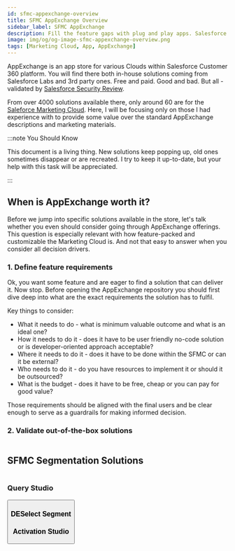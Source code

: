```yaml
---
id: sfmc-appexchange-overview
title: SFMC AppExchange Overview
sidebar_label: SFMC AppExchange
description: Fill the feature gaps with plug and play apps. Salesforce Marketing Cloud AppExchange ready-to-use solution highlights.
image: img/og/og-image-sfmc-appexchange-overview.png
tags: [Marketing Cloud, App, AppExchange]
---
```



<LeadText content='Fill the feature gaps with plug and play apps. Salesforce Marketing Cloud AppExchange ready-to-use solution highlights.' />

AppExchange is an app store for various Clouds within Salesforce Customer 360 platform. You will find there both  in-house solutions coming from Salesforce Labs and 3rd party ones. Free and paid. Good and bad. But all - validated by [Salesforce Security Review](https://developer.salesforce.com/docs/atlas.en-us.packagingGuide.meta/packagingGuide/security_review_guidelines.htm).

From over 4000 solutions available there, only around 60 are for the [Saleforce Marketing Cloud](https://appexchange.salesforce.com/category/marketing). Here, I will be focusing only on those I had experience with to provide some value over the standard AppExchange descriptions and marketing materials.

:::note You Should Know

This document is a living thing. New solutions keep popping up, old ones sometimes disappear or are recreated. I try to keep it up-to-date, but your help with this task will be appreciated.

:::

## When is AppExchange worth it?

Before we jump into specific solutions available in the store, let's talk whether you even should consider going through AppExchange offerings. This question is especially relevant with how feature-packed and customizable the Marketing Cloud is. And not that easy to answer when you consider all decision drivers.

### 1. Define feature requirements

Ok, you want some feature and are eager to find a solution that can deliver it. Now stop. Before opening the AppExchange repository you should first dive deep into what are the exact requirements the solution has to fulfil.

Key things to consider:
- What it needs to do - what is minimum valuable outcome and what is an ideal one?
- How it needs to do it - does it have to be user friendly no-code solution or is developer-oriented approach acceptable?
- Where it needs to do it - does it have to be done within the SFMC or can it be external?
- Who needs to do it - do you have resources to implement it or should it be outsourced?
- What is the budget - does it have to be free, cheap or you can pay for good value?

Those requirements should be aligned with the final users and be clear enough to serve as a guardrails for making informed decision.

### 2. Validate out-of-the-box solutions

<Image img={flowchart} />

## SFMC Segmentation Solutions

<Image img={segmentation} />

### Query Studio

<Button
    link='https://appexchange.salesforce.com/appxListingDetail?listingId=a0N3A00000FP3yFUAT'
    text='AppExchange'
/>

### DESelect Segment

<ButtonRow
    linkLeft='https://appexchange.salesforce.com/appxListingDetail?listingId=a0N3A00000G0yE1UAJ'
    textLeft='AppExchange'
    linkRight='https://deselect.com/segment/'
    textRight='Website'
/>

### Activation Studio

<ButtonRow
    linkLeft='https://appexchange.salesforce.com/appxListingDetail?listingId=a0N3u00000PurpQEAR'
    textLeft='AppExchange'
    linkRight='https://activation-studio.com/drag-and-drop-segmentation-salesforce-marketing-cloud/'
    textRight='Website'
/>

